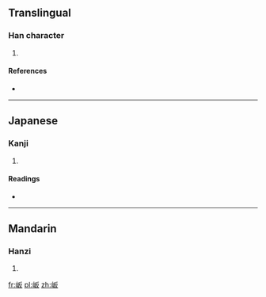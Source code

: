 ==Translingual==

===Han character===
{{Han char|rn=46|rad=山|as=04|sn=7|four=|canj=山竹水 (UHE)|ids=⿰[[山]][[反]]}}

# {{defn|Han|sort=山04}}

====References====
* {{Han ref|kx=0308.040|dkj=07914|dj=0607.270|hdz=10763.170|uh=5C85|ud=23685}}

----

==Japanese==

===Kanji===
{{ja-kanji|grade=|rs=山04}}

# {{defn|lang=ja|sort=山04}}

====Readings====
* {{ja-readings|on=[[はん]] (han)|kun=}}

----

==Mandarin==

===Hanzi===
{{cmn-hanzi|pin=[[bǎn]] ([[ban3]])|wg=pan<sup>3</sup>}}

# {{defn|lang=cmn|sort=山04}}

[[fr:岅]]
[[pl:岅]]
[[zh:岅]]